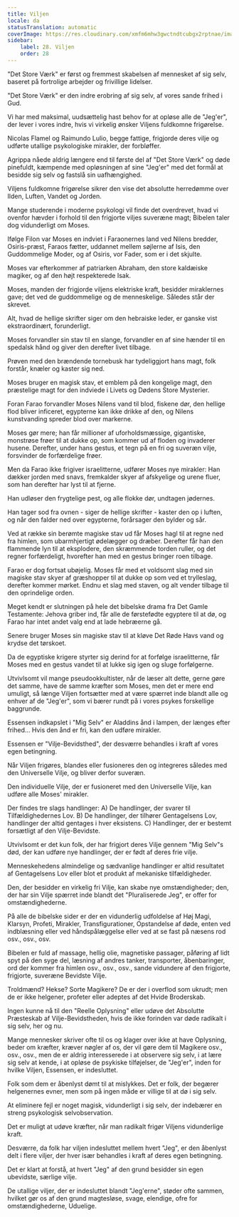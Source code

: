 ```yaml
---
title: Viljen
locale: da
statusTranslation: automatic
coverImage: https://res.cloudinary.com/xmfm6mhw3gwctndtcubgx2rptnae/image/upload/v1740468922/small_cover_tratado_de_psicologia_revolucionaria_a4c0dca4e0.webp
sidebar:
    label: 28. Viljen
    order: 28
---
```

"Det Store Værk" er først og fremmest skabelsen af mennesket af sig selv, baseret på fortrolige arbejder og frivillige lidelser.

"Det Store Værk" er den indre erobring af sig selv, af vores sande frihed i Gud.

Vi har med maksimal, uudsættelig hast behov for at opløse alle de "Jeg'er", der lever i vores indre, hvis vi virkelig ønsker Viljens fuldkomne frigørelse.

Nicolas Flamel og Raimundo Lulio, begge fattige, frigjorde deres vilje og udførte utallige psykologiske mirakler, der forbløffer.

Agrippa nåede aldrig længere end til første del af "Det Store Værk" og døde pinefuldt, kæmpende med opløsningen af sine "Jeg'er" med det formål at besidde sig selv og fastslå sin uafhængighed.

Viljens fuldkomne frigørelse sikrer den vise det absolutte herredømme over Ilden, Luften, Vandet og Jorden.

Mange studerende i moderne psykologi vil finde det overdrevet, hvad vi ovenfor hævder i forhold til den frigjorte viljes suveræne magt; Bibelen taler dog vidunderligt om Moses.

Ifølge Filon var Moses en indviet i Faraonernes land ved Nilens bredder, Osiris-præst, Faraos fætter, uddannet mellem søjlerne af Isis, den Guddommelige Moder, og af Osiris, vor Fader, som er i det skjulte.

Moses var efterkommer af patriarken Abraham, den store kaldæiske magiker, og af den højt respekterede Isak.

Moses, manden der frigjorde viljens elektriske kraft, besidder miraklernes gave; det ved de guddommelige og de menneskelige. Således står der skrevet.

Alt, hvad de hellige skrifter siger om den hebraiske leder, er ganske vist ekstraordinært, forunderligt.

Moses forvandler sin stav til en slange, forvandler en af sine hænder til en spedalsk hånd og giver den derefter livet tilbage.

Prøven med den brændende tornebusk har tydeliggjort hans magt, folk forstår, knæler og kaster sig ned.

Moses bruger en magisk stav, et emblem på den kongelige magt, den præstelige magt for den indviede i Livets og Dødens Store Mysterier.

Foran Farao forvandler Moses Nilens vand til blod, fiskene dør, den hellige flod bliver inficeret, egypterne kan ikke drikke af den, og Nilens kunstvanding spreder blod over markerne.

Moses gør mere; han får millioner af uforholdsmæssige, gigantiske, monstrøse frøer til at dukke op, som kommer ud af floden og invaderer husene. Derefter, under hans gestus, et tegn på en fri og suveræn vilje, forsvinder de forfærdelige frøer.

Men da Farao ikke frigiver israelitterne, udfører Moses nye mirakler: Han dækker jorden med snavs, fremkalder skyer af afskyelige og urene fluer, som han derefter har lyst til at fjerne.

Han udløser den frygtelige pest, og alle flokke dør, undtagen jødernes.

Han tager sod fra ovnen - siger de hellige skrifter - kaster den op i luften, og når den falder ned over egypterne, forårsager den bylder og sår.

Ved at række sin berømte magiske stav ud får Moses hagl til at regne ned fra himlen, som ubarmhjertigt ødelægger og dræber. Derefter får han den flammende lyn til at eksplodere, den skræmmende torden ruller, og det regner forfærdeligt, hvorefter han med en gestus bringer roen tilbage.

Farao er dog fortsat ubøjelig. Moses får med et voldsomt slag med sin magiske stav skyer af græshopper til at dukke op som ved et trylleslag, derefter kommer mørket. Endnu et slag med staven, og alt vender tilbage til den oprindelige orden.

Meget kendt er slutningen på hele det bibelske drama fra Det Gamle Testamente: Jehova griber ind, får alle de førstefødte egyptere til at dø, og Farao har intet andet valg end at lade hebræerne gå.

Senere bruger Moses sin magiske stav til at kløve Det Røde Havs vand og krydse det tørskoet.

Da de egyptiske krigere styrter sig derind for at forfølge israelitterne, får Moses med en gestus vandet til at lukke sig igen og sluge forfølgerne.

Utvivlsomt vil mange pseudookkultister, når de læser alt dette, gerne gøre det samme, have de samme kræfter som Moses, men det er mere end umuligt, så længe Viljen fortsætter med at være spærret inde blandt alle og enhver af de "Jeg'er", som vi bærer rundt på i vores psykes forskellige baggrunde.

Essensen indkapslet i "Mig Selv" er Aladdins ånd i lampen, der længes efter frihed... Hvis den ånd er fri, kan den udføre mirakler.

Essensen er "Vilje-Bevidsthed", der desværre behandles i kraft af vores egen betingning.

Når Viljen frigøres, blandes eller fusioneres den og integreres således med den Universelle Vilje, og bliver derfor suveræn.

Den individuelle Vilje, der er fusioneret med den Universelle Vilje, kan udføre alle Moses' mirakler.

Der findes tre slags handlinger: A) De handlinger, der svarer til Tilfældighedernes Lov. B) De handlinger, der tilhører Gentagelsens Lov, handlinger der altid gentages i hver eksistens. C) Handlinger, der er bestemt forsætligt af den Vilje-Bevidste.

Utvivlsomt er det kun folk, der har frigjort deres Vilje gennem "Mig Selv"s død, der kan udføre nye handlinger, der er født af deres frie vilje.

Menneskehedens almindelige og sædvanlige handlinger er altid resultatet af Gentagelsens Lov eller blot et produkt af mekaniske tilfældigheder.

Den, der besidder en virkelig fri Vilje, kan skabe nye omstændigheder; den, der har sin Vilje spærret inde blandt det "Pluraliserede Jeg", er offer for omstændighederne.

På alle de bibelske sider er der en vidunderlig udfoldelse af Høj Magi, Klarsyn, Profeti, Mirakler, Transfigurationer, Opstandelse af døde, enten ved indblæsning eller ved håndspålæggelse eller ved at se fast på næsens rod osv., osv., osv.

Bibelen er fuld af massage, hellig olie, magnetiske passager, påføring af lidt spyt på den syge del, læsning af andres tanker, transporter, åbenbaringer, ord der kommer fra himlen osv., osv., osv., sande vidundere af den frigjorte, frigjorte, suveræne Bevidste Vilje.

Troldmænd? Hekse? Sorte Magikere? De er der i overflod som ukrudt; men de er ikke helgener, profeter eller adeptes af det Hvide Broderskab.

Ingen kunne nå til den "Reelle Oplysning" eller udøve det Absolutte Præsteskab af Vilje-Bevidstheden, hvis de ikke forinden var døde radikalt i sig selv, her og nu.

Mange mennesker skriver ofte til os og klager over ikke at have Oplysning, beder om kræfter, kræver nøgler af os, der vil gøre dem til Magikere osv., osv., osv., men de er aldrig interesserede i at observere sig selv, i at lære sig selv at kende, i at opløse de psykiske tilføjelser, de "Jeg'er", inden for hvilke Viljen, Essensen, er indesluttet.

Folk som dem er åbenlyst dømt til at mislykkes. Det er folk, der begærer helgenernes evner, men som på ingen måde er villige til at dø i sig selv.

At eliminere fejl er noget magisk, vidunderligt i sig selv, der indebærer en streng psykologisk selvobservation.

Det er muligt at udøve kræfter, når man radikalt frigør Viljens vidunderlige kraft.

Desværre, da folk har viljen indesluttet mellem hvert "Jeg", er den åbenlyst delt i flere viljer, der hver især behandles i kraft af deres egen betingning.

Det er klart at forstå, at hvert "Jeg" af den grund besidder sin egen ubevidste, særlige vilje.

De utallige viljer, der er indesluttet blandt "Jeg'erne", støder ofte sammen, hvilket gør os af den grund magtesløse, svage, elendige, ofre for omstændighederne, Uduelige.

